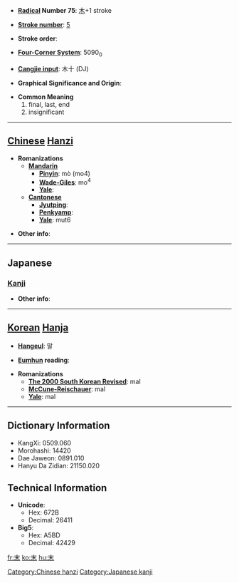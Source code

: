 * '''[[Wiktionary:Chinese radical index| Radical]] Number 75''': [[Wiktionary:Chinese radical index 木|木]]+1 stroke

* '''[[Wiktionary:Chinese total strokes index|Stroke number]]''': [[Wiktionary:Chinese total strokes index 5|5]]

* '''Stroke order''': 

* '''[[Wiktionary:Chinese four corner index|Four-Corner System]]''': 5090<sub>0</sub>

* '''[[Wiktionary:Chinese Cangjie index|Cangjie input]]''': 木十 (DJ)

* '''Graphical Significance and Origin''': 

* '''Common Meaning'''
*#final, last, end
*# insignificant


----

== [[Chinese]] [[Hanzi]] ==

* '''Romanizations'''
** '''[[Mandarin]]'''
*** '''[[Pinyin]]''': mò (mo4)
*** '''[[Wade-Giles]]''': mo<sup>4</sup>
*** '''[[Yale]]''': 
** '''[[Cantonese]]'''
*** '''[[Jyutping]]''':
*** '''[[Penkyamp]]''': 
*** '''[[Yale]]''': mut6

* '''Other info''': 

----

==Japanese==
===[[Kanji]]===
{{kanji|on readings=[[まつ]] (matsu), [[ばつ]] (batsu)
|kun readings=[[すえ]] (sue)
}}

* '''Other info''':  

----

== [[Korean]] [[Hanja]] ==

* '''[[Hangeul]]''': 말

* '''[[Eumhun]] reading''': 

* '''Romanizations'''
** '''[[The 2000 South Korean Revised Romanization|The 2000 South Korean Revised]]''': mal
** '''[[McCune-Reischauer]]''': mal
** '''[[Yale]]''': mal

----

== Dictionary Information ==

* KangXi: 0509.060
* Morohashi: 14420
* Dae Jaweon: 0891.010
* Hanyu Da Zidian: 21150.020

== Technical Information ==

* '''Unicode''':
** Hex: 672B
** Decimal: 26411
* '''Big5''':
** Hex: A5BD
** Decimal: 42429

[[Category:Chinese hanzi]]
[[Category:Japanese kanji]]

[[fr:末]]
[[ko:末]]
[[hu:末]]